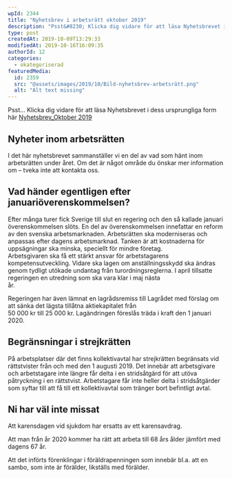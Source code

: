 ```yaml
---
wpId: 2344
title: "Nyhetsbrev i arbetsrätt oktober 2019"
description: "Psst&#8230; Klicka dig vidare för att läsa Nyhetsbrevet i dess ursprungliga form här Nyhetsbrev_Oktober 2019 Nyheter inom arbetsrätten I det här nyhetsbrevet sammanställer vi en del av vad som hänt inom&hellip;"
type: post
createdAt: 2019-10-09T13:29:33
modifiedAt: 2019-10-16T16:09:35
authorId: 12
categories:
  - okategoriserad
featuredMedia:
  id: 2359
  src: "@assets/images/2019/10/Bild-nyhetsbrev-arbetsrätt.png"
  alt: "Alt text missing"
---
```


Psst… Klicka dig vidare för att läsa Nyhetsbrevet i dess ursprungliga form här [Nyhetsbrev_Oktober 2019](/app/uploads/2019/10/Nyhetsbrev_Oktober-2019.pdf)

## Nyheter inom arbetsrätten

I det här nyhetsbrevet sammanställer vi en del av vad som hänt inom arbetsrätten under året. Om det är något område du önskar mer information om – tveka inte att kontakta oss.

## Vad händer egentligen efter januariöverenskommelsen?

Efter många turer fick Sverige till slut en regering och den så kallade januari överenskommelsen slöts. En del av överenskommelsen innefattar en reform av den svenska arbetsmarknaden. Arbetsrätten ska moderniseras och anpassas efter dagens arbetsmarknad. Tanken är att kostnaderna för uppsägningar ska minska, speciellt för mindre företag.  
Arbetsgivaren ska få ett stärkt ansvar för arbetstagarens kompetensutveckling. Vidare ska lagen om anställningsskydd ska ändras genom tydligt utökade undantag från turordningsreglerna. I april tillsatte regeringen en utredning som ska vara klar i maj nästa  
år.

Regeringen har även lämnat en lagrådsremiss till Lagrådet med förslag om att sänka det lägsta tillåtna aktiekapitalet från  
50 000 kr till 25 000 kr. Lagändringen föreslås träda i kraft den 1 januari 2020.

## Begränsningar i strejkrätten

På arbetsplatser där det finns kollektivavtal har strejkrätten begränsats vid rättstvister från och med den 1 augusti 2019. Det innebär att arbetsgivare och arbetstagare inte längre får delta i en stridsåtgärd för att utöva påtryckning i en rättstvist. Arbetstagare får inte heller delta i stridsåtgärder som syftar till att få till ett kollektivavtal som tränger bort befintligt avtal.

## Ni har väl inte missat

Att karensdagen vid sjukdom har ersatts av ett karensavdrag.

Att man från år 2020 kommer ha rätt att arbeta till 68 års ålder jämfört med dagens 67 år.

Att det införts förenklingar i föräldrapenningen som innebär bl.a. att en sambo, som inte är förälder, likställs med förälder.
